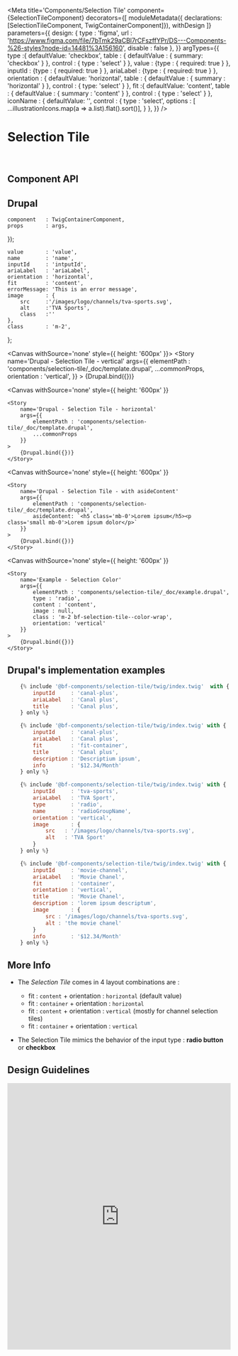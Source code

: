 


<Meta
    title='Components/Selection Tile'
    component={SelectionTileComponent}
    decorators={[
        moduleMetadata({ declarations: [SelectionTileComponent, TwigContainerComponent]}),
        withDesign
    ]}
    parameters={{
        design: {
            type    : 'figma',
            url     : 'https://www.figma.com/file/7bTmk29aCBl7rCFszffYPr/DS---Components-%26-styles?node-id=14481%3A156160',
            disable : false
        },
    }}
    argTypes={{
        type        :{
            defaultValue: 'checkbox',
            table       : { defaultValue : { summary: 'checkbox' } },
            control     : { type : 'select' }
        },
        value       : {type : { required: true } },
        inputId     : {type : { required: true } },
        ariaLabel   : {type : { required: true } },
        orientation : {
            defaultValue: 'horizontal',
            table       : { defaultValue : { summary : 'horizontal' } },
            control     : { type: 'select' }
        },
        fit         :{
            defaultValue: 'content',
            table       : { defaultValue : { summary : 'content' } },
            control     : { type : 'select' }
        },
        iconName    : {
            defaultValue: '',
            control     : {
                type    : 'select',
                options : [ ...illustrationIcons.map(a => a.list).flat().sort()],
            }
        },
    }}
/>

# Selection Tile

<br/>


## Component API

<Props of={SelectionTileComponent} />


## Drupal

    component   : TwigContainerComponent,
    props       : args,
});

    value       : 'value',
    name        : 'name',
    inputId     : 'intputId',
    ariaLabel   : 'ariaLabel',
    orientation : 'horizontal',
    fit         : 'content',
    errorMessage: 'This is an error message',
    image       : {
        src     :'/images/logo/channels/tva-sports.svg',
        alt     :'TVA Sports',
        class   :''
    },
    class       : 'm-2',
};


<Canvas
    withSource='none'
    style={{ height: '600px' }}>
    <Story
        name='Drupal - Selection Tile - vertical'
        args={{
            elementPath : 'components/selection-tile/_doc/template.drupal',
            ...commonProps,
            orientation : 'vertical',
        }}
    >
        {Drupal.bind({})}
    </Story>
</Canvas>


<Canvas
    withSource='none'
    style={{ height: '600px' }}
>
    <Story
        name='Drupal - Selection Tile - horizontal'
        args={{
            elementPath : 'components/selection-tile/_doc/template.drupal',
            ...commonProps
        }}
    >
        {Drupal.bind({})}
    </Story>
</Canvas>

<Canvas
    withSource='none'
    style={{ height: '600px' }}
>
    <Story
        name='Drupal - Selection Tile - with asideContent'
        args={{
            elementPath : 'components/selection-tile/_doc/template.drupal',
            asideContent: `<h5 class='mb-0'>Lorem ipsum</h5><p class='small mb-0'>Lorem ipsum dolor</p>`
        }}
    >
        {Drupal.bind({})}
    </Story>
</Canvas>

<Canvas
    withSource='none'
    style={{ height: '600px' }}
>
    <Story
        name='Example - Selection Color'
        args={{
            elementPath : 'components/selection-tile/_doc/example.drupal',
            type : 'radio',
            content : 'content',
            image : null,
            class : 'm-2 bf-selection-tile--color-wrap',
            orientation: 'vertical'
        }}
    >
        {Drupal.bind({})}
    </Story>
</Canvas>

## Drupal's implementation examples

```jsx
    {% include '@bf-components/selection-tile/twig/index.twig'  with {
        inputId     : 'canal-plus',
        ariaLabel   : 'Canal plus',
        title       : 'Canal plus',
    } only %}

    {% include '@bf-components/selection-tile/twig/index.twig' with {
        inputId     : 'canal-plus',
        ariaLabel   : 'Canal plus',
        fit         : 'fit-container',
        title       : 'Canal plus',
        description : 'Descriptium ipsum',
        info        : '$12.34/Month'
    } only %}

    {% include '@bf-components/selection-tile/twig/index.twig' with {
        inputId     : 'tva-sports',
        ariaLabel   : 'TVA Sport',
        type        : 'radio',
        name        : 'radioGroupName',
        orientation : 'vertical',
        image       : {
            src   : '/images/logo/channels/tva-sports.svg',
            alt   : 'TVA Sport'
        }
    } only %}

    {% include '@bf-components/selection-tile/twig/index.twig' with {
        inputId     : 'movie-channel',
        ariaLabel   : 'Movie Chanel',
        fit         : 'container',
        orientation : 'vertical',
        title       : 'Movie Chanel',
        description : 'lorem ipsum descriptum',
        image       : {
            src : '/images/logo/channels/tva-sports.svg',
            alt : 'the movie chanel'
        }
        info        : '$12.34/Month'
    } only %}
```

## More Info

<!-- TODO mettre à jour si on transforme fit en bolean (genre fitContainer)-->
- The *Selection Tile* comes in 4 layout combinations are :
    - fit : `content`   + orientation : `horizontal` (default value)
    - fit : `container` + orientation : `horizontal`
    - fit : `content`   + orientation : `vertical` (mostly for channel selection tiles)
    - fit : `container` + orientation : `vertical`

- The Selection Tile mimics the behavior of the input type : **radio button** or **checkbox**

## Design Guidelines

<iframe width='100%' height='600' src='https://www.figma.com/embed?embed_host=share&url=https%3A%2F%2Fwww.figma.com%2Ffile%2F7bTmk29aCBl7rCFszffYPr%2FDS---Components-%2526-styles%3Fnode-id%3D14481%253A156160&chrome=DOCUMENTATION' frameBorder='0' allowFullScreen></iframe>
